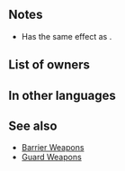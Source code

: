 {{Weapon Infobox
|tagid=SID_ベルクトの槍
|weaponType=Lance
|weaponName=Berkut's Lance
|might=10
|range=1
|effect=If foe initiates combat, grants Res+4 during combat.
|cost=200
|exclusive=0
|statModifiers=0,10,0,0,0
|next=Berkut's Lance+
|promotionRarity=5
|promotionTier=1
|required=Steel Lance
|properties=
}}
==Notes==
* Has the same effect as {{St|Warding Stance 2}}.
{{IfFoeInitiates}}
{{Temporary buffs}}
==List of owners==
{{Skill Hero List}}
==In other languages==
{{OtherLanguages
|japanese=ベルクトの槍
|german=Berkuts Lanze
|spanishEU=Lanza Berkut
|spanishLA=Lanza Berkut
|french=Lance Berkut
|italian=Lancia di Berkut
|chineseTW=貝爾克特之槍
|portuguese=Lança Berkut
}}
==See also==
{{See also skills|cond=Description LIKE '%if foe initiates combat, grants Res+%during combat%' AND WikiName NOT LIKE '%barrier%'|columns=3}}
* [[Skill families#Barrier|Barrier Weapons]]
* [[Skill families#Guard (combat boosts)|Guard Weapons]]
{{Weapons Navbox}}